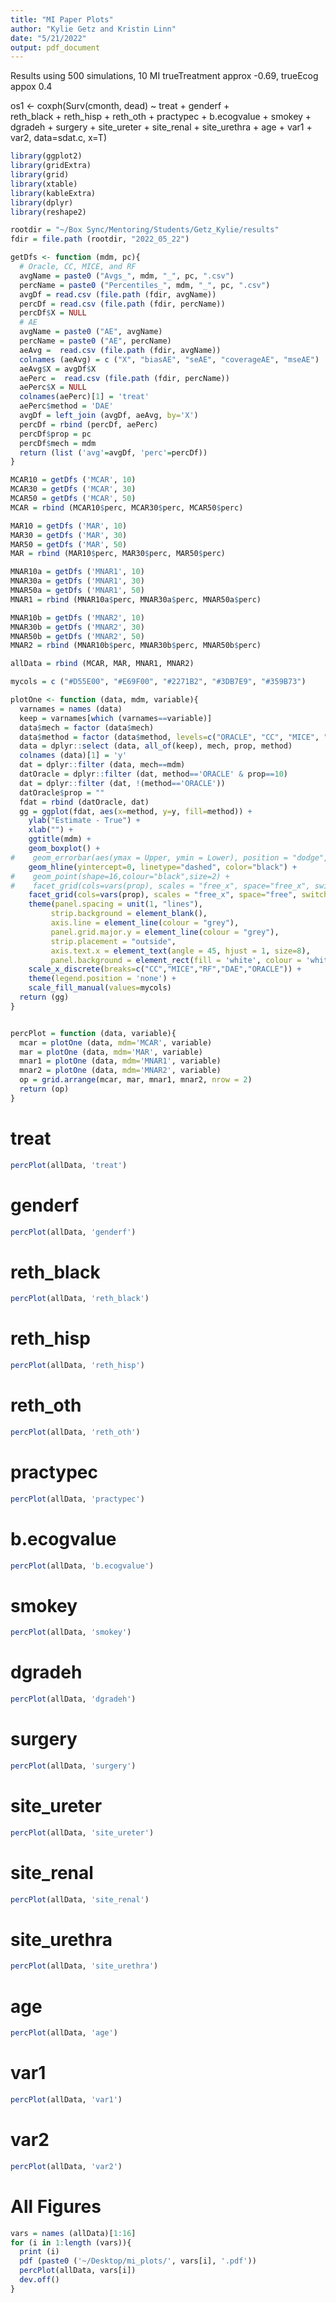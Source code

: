 ```yaml
---
title: "MI Paper Plots"
author: "Kylie Getz and Kristin Linn"
date: "5/21/2022"
output: pdf_document
---
```


Results using 500 simulations, 10 MI
trueTreatment approx -0.69, trueEcog appox 0.4

os1 <- coxph(Surv(cmonth, dead) ~ treat + genderf +  
reth_black + reth_hisp + reth_oth + practypec + b.ecogvalue + smokey +  dgradeh + surgery + site_ureter + site_renal + site_urethra + age + var1 + var2, data=sdat.c, x=T)


```r
library(ggplot2)
library(gridExtra)
library(grid)
library(xtable)
library(kableExtra)
library(dplyr)
library(reshape2)

rootdir = "~/Box Sync/Mentoring/Students/Getz_Kylie/results"
fdir = file.path (rootdir, "2022_05_22")

getDfs <- function (mdm, pc){
  # Oracle, CC, MICE, and RF
  avgName = paste0 ("Avgs_", mdm, "_", pc, ".csv")
  percName = paste0 ("Percentiles_", mdm, "_", pc, ".csv")
  avgDf = read.csv (file.path (fdir, avgName))
  percDf = read.csv (file.path (fdir, percName))
  percDf$X = NULL
  # AE
  avgName = paste0 ("AE", avgName)  
  percName = paste0 ("AE", percName)  
  aeAvg =  read.csv (file.path (fdir, avgName))
  colnames (aeAvg) = c ("X", "biasAE", "seAE", "coverageAE", "mseAE")
  aeAvg$X = avgDf$X
  aePerc =  read.csv (file.path (fdir, percName))
  aePerc$X = NULL
  colnames(aePerc)[1] = 'treat'
  aePerc$method = 'DAE'
  avgDf = left_join (avgDf, aeAvg, by='X')
  percDf = rbind (percDf, aePerc)
  percDf$prop = pc
  percDf$mech = mdm
  return (list ('avg'=avgDf, 'perc'=percDf))
}

MCAR10 = getDfs ('MCAR', 10)
MCAR30 = getDfs ('MCAR', 30)
MCAR50 = getDfs ('MCAR', 50)
MCAR = rbind (MCAR10$perc, MCAR30$perc, MCAR50$perc)

MAR10 = getDfs ('MAR', 10)
MAR30 = getDfs ('MAR', 30)
MAR50 = getDfs ('MAR', 50)
MAR = rbind (MAR10$perc, MAR30$perc, MAR50$perc)

MNAR10a = getDfs ('MNAR1', 10)
MNAR30a = getDfs ('MNAR1', 30)
MNAR50a = getDfs ('MNAR1', 50)
MNAR1 = rbind (MNAR10a$perc, MNAR30a$perc, MNAR50a$perc)

MNAR10b = getDfs ('MNAR2', 10)
MNAR30b = getDfs ('MNAR2', 30)
MNAR50b = getDfs ('MNAR2', 50)
MNAR2 = rbind (MNAR10b$perc, MNAR30b$perc, MNAR50b$perc)

allData = rbind (MCAR, MAR, MNAR1, MNAR2)
```

```r

mycols = c ("#D55E00", "#E69F00", "#2271B2", "#3DB7E9", "#359B73")

plotOne <- function (data, mdm, variable){
  varnames = names (data)
  keep = varnames[which (varnames==variable)]
  data$mech = factor (data$mech)
  data$method = factor (data$method, levels=c("ORACLE", "CC", "MICE", "RF", "DAE"))
  data = dplyr::select (data, all_of(keep), mech, prop, method)
  colnames (data)[1] = 'y'
  dat = dplyr::filter (data, mech==mdm)
  datOracle = dplyr::filter (dat, method=='ORACLE' & prop==10)
  dat = dplyr::filter (dat, !(method=='ORACLE'))
  datOracle$prop = ""
  fdat = rbind (datOracle, dat)
  gg = ggplot(fdat, aes(x=method, y=y, fill=method)) + 
    ylab("Estimate - True") +
    xlab("") +
    ggtitle(mdm) + 
    geom_boxplot() + 
#    geom_errorbar(aes(ymax = Upper, ymin = Lower), position = "dodge",size = 1.5) +
    geom_hline(yintercept=0, linetype="dashed", color="black") +
#    geom_point(shape=16,colour="black",size=2) +
#    facet_grid(cols=vars(prop), scales = "free_x", space="free_x", switch="both") +
    facet_grid(cols=vars(prop), scales = "free_x", space="free", switch="both") +
    theme(panel.spacing = unit(1, "lines"),
         strip.background = element_blank(),
         axis.line = element_line(colour = "grey"),
         panel.grid.major.y = element_line(colour = "grey"),
         strip.placement = "outside",
         axis.text.x = element_text(angle = 45, hjust = 1, size=8),
         panel.background = element_rect(fill = 'white', colour = 'white')) +
    scale_x_discrete(breaks=c("CC","MICE","RF","DAE","ORACLE")) + 
    theme(legend.position = 'none') +
    scale_fill_manual(values=mycols)
  return (gg)
}


percPlot = function (data, variable){
  mcar = plotOne (data, mdm='MCAR', variable)
  mar = plotOne (data, mdm='MAR', variable)
  mnar1 = plotOne (data, mdm='MNAR1', variable)
  mnar2 = plotOne (data, mdm='MNAR2', variable)
  op = grid.arrange(mcar, mar, mnar1, mnar2, nrow = 2)
  return (op)
}

```

\newpage

# treat

```r
percPlot(allData, 'treat')
```

\newpage

# genderf

```r
percPlot(allData, 'genderf')
```

\newpage

# reth_black

```r
percPlot(allData, 'reth_black')
```

\newpage

# reth_hisp

```r
percPlot(allData, 'reth_hisp')
```

\newpage

# reth_oth

```r
percPlot(allData, 'reth_oth')
```

\newpage

# practypec

```r
percPlot(allData, 'practypec')
```

\newpage

# b.ecogvalue

```r
percPlot(allData, 'b.ecogvalue')
```

\newpage

# smokey

```r
percPlot(allData, 'smokey')
```

\newpage

# dgradeh

```r
percPlot(allData, 'dgradeh')
```

\newpage

# surgery

```r
percPlot(allData, 'surgery')
```

\newpage

# site_ureter

```r
percPlot(allData, 'site_ureter')
```

\newpage

# site_renal

```r
percPlot(allData, 'site_renal')
```

\newpage

# site_urethra

```r
percPlot(allData, 'site_urethra')
```

\newpage

# age

```r
percPlot(allData, 'age')
```

\newpage

# var1

```r
percPlot(allData, 'var1')
```

\newpage

# var2
```r
percPlot(allData, 'var2')
```

# All Figures
```r
vars = names (allData)[1:16]
for (i in 1:length (vars)){
  print (i)
  pdf (paste0 ('~/Desktop/mi_plots/', vars[i], '.pdf'))
  percPlot(allData, vars[i])
  dev.off()
}
```

